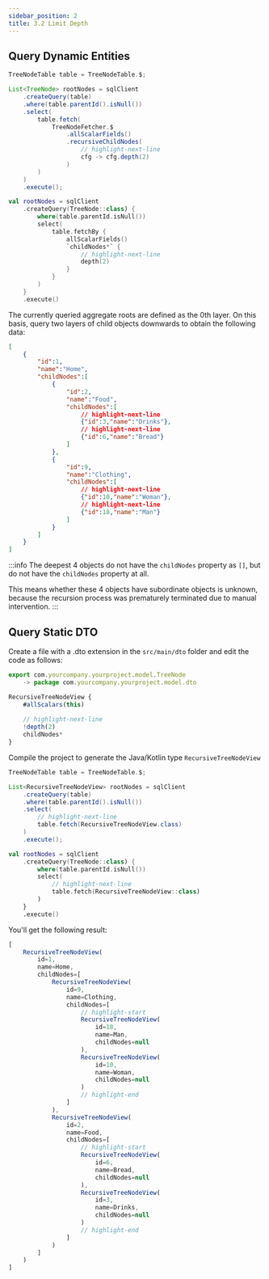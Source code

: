 ```yaml
---
sidebar_position: 2
title: 3.2 Limit Depth
---
```



## Query Dynamic Entities

<Tabs groupId="language">
<TabItem value="java" label="Java">

```java
TreeNodeTable table = TreeNodeTable.$;

List<TreeNode> rootNodes = sqlClient
    .createQuery(table)
    .where(table.parentId().isNull())
    .select(
        table.fetch(
            TreeNodeFetcher.$
                .allScalarFields()
                .recursiveChildNodes(
                    // highlight-next-line
                    cfg -> cfg.depth(2)
                )
        )
    )
    .execute();
```

</TabItem>
<TabItem value="kotlin" label="Kotlin">

```kotlin
val rootNodes = sqlClient
    .createQuery(TreeNode::class) {
        where(table.parentId.isNull())
        select(
            table.fetchBy {
                allScalarFields()
                `childNodes*` {
                    // highlight-next-line
                    depth(2)
                }
            }
        )
    }
    .execute()
```

</TabItem>
</Tabs>

The currently queried aggregate roots are defined as the 0th layer. 
On this basis, query two layers of child objects downwards to obtain the following data:

```json
[
    {
        "id":1,
        "name":"Home",
        "childNodes":[
            {
                "id":2,
                "name":"Food",
                "childNodes":[
                    // highlight-next-line
                    {"id":3,"name":"Drinks"},
                    // highlight-next-line
                    {"id":6,"name":"Bread"}
                ]
            },
            {
                "id":9,
                "name":"Clothing",
                "childNodes":[
                    // highlight-next-line
                    {"id":10,"name":"Woman"},
                    // highlight-next-line
                    {"id":18,"name":"Man"}
                ]
            }
        ]
    }
]
```

:::info 
The deepest 4 objects do not have the `childNodes` property as `[]`, but do not have the `childNodes` property at all. 

This means whether these 4 objects have subordinate objects is unknown, because the recursion process was prematurely terminated due to manual intervention. 
:::

## Query Static DTO

Create a file with a .dto extension in the `src/main/dto` folder and edit the code as follows:

```js
export com.yourcompany.yourproject.model.TreeNode
    -> package com.yourcompany.yourproject.model.dto

RecursiveTreeNodeView {
    #allScalars(this)
    
    // highlight-next-line
    !depth(2)
    childNodes*
}
```

Compile the project to generate the Java/Kotlin type `RecursiveTreeNodeView`

<Tabs groupId="language">
<TabItem value="java" label="Java">

```java
TreeNodeTable table = TreeNodeTable.$;

List<RecursiveTreeNodeView> rootNodes = sqlClient
    .createQuery(table)
    .where(table.parentId().isNull())
    .select(
        // highlight-next-line
        table.fetch(RecursiveTreeNodeView.class)
    )
    .execute();
```

</TabItem>
<TabItem value="kotlin" label="Kotlin">

```kotlin
val rootNodes = sqlClient
    .createQuery(TreeNode::class) {
        where(table.parentId.isNull())
        select(
            // highlight-next-line
            table.fetch(RecursiveTreeNodeView::class)
        )
    }
    .execute()
```

</TabItem>
</Tabs>

You'll get the following result:

```js
[
    RecursiveTreeNodeView(
        id=1, 
        name=Home, 
        childNodes=[
            RecursiveTreeNodeView(
                id=9, 
                name=Clothing, 
                childNodes=[
                    // highlight-start
                    RecursiveTreeNodeView(
                        id=18, 
                        name=Man, 
                        childNodes=null
                    ), 
                    RecursiveTreeNodeView(
                        id=10, 
                        name=Woman, 
                        childNodes=null
                    )
                    // highlight-end
                ]
            ), 
            RecursiveTreeNodeView(
                id=2, 
                name=Food, 
                childNodes=[
                    // highlight-start
                    RecursiveTreeNodeView(
                        id=6, 
                        name=Bread, 
                        childNodes=null
                    ), 
                    RecursiveTreeNodeView(
                        id=3, 
                        name=Drinks, 
                        childNodes=null
                    )
                    // highlight-end
                ]
            )
        ]
    )
]
```